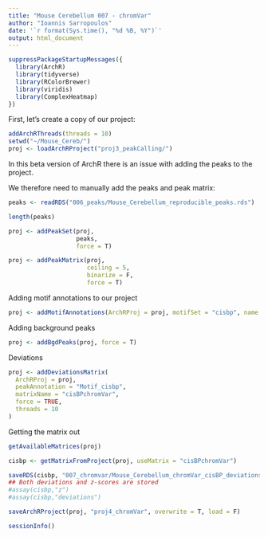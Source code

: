 ```yaml
---
title: "Mouse Cerebellum 007 - chromVar"
author: "Ioannis Sarropoulos"
date: '`r format(Sys.time(), "%d %B, %Y")`'
output: html_document
---
```


```r
suppressPackageStartupMessages({
  library(ArchR)
  library(tidyverse)
  library(RColorBrewer)
  library(viridis)
  library(ComplexHeatmap)
})
```

First, let's create a copy of our project:

```r
addArchRThreads(threads = 10) 
setwd("~/Mouse_Cereb/")
proj <- loadArchRProject("proj3_peakCalling/")
```

In this beta version of ArchR there is an issue with adding the peaks to the project.

We therefore need to manually add the peaks and peak matrix:

```r
peaks <- readRDS("006_peaks/Mouse_Cerebellum_reproducible_peaks.rds")

length(peaks)

proj <- addPeakSet(proj, 
                   peaks,
                   force = T)

proj <- addPeakMatrix(proj,
                      ceiling = 5,
                      binarize = F,
                      force = T)
```

Adding motif annotations to our project

```r
proj <- addMotifAnnotations(ArchRProj = proj, motifSet = "cisbp", name = "Motif_cisbp", force = T)
```

Adding background peaks

```r
proj <- addBgdPeaks(proj, force = T)
```

Deviations

```r
proj <- addDeviationsMatrix(
  ArchRProj = proj, 
  peakAnnotation = "Motif_cisbp",
  matrixName = "cisBPchromVar",
  force = TRUE, 
  threads = 10
)
```

Getting the matrix out

```r
getAvailableMatrices(proj)

cisbp <- getMatrixFromProject(proj, useMatrix = "cisBPchromVar")

saveRDS(cisbp, "007_chromvar/Mouse_Cerebellum_chromVar_cisBP_deviations_SE.rds")
## Both deviations and z-scores are stored
#assay(cisbp,"z")
#assay(cisbp,"deviations")
```

```r
saveArchRProject(proj, "proj4_chromVar", overwrite = T, load = F)
```

```r
sessionInfo()
```


